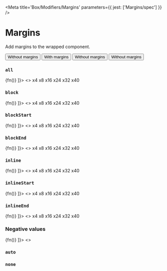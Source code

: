 

<Meta title='Box/Modifiers/Margins' parameters={{ jest: ['Margins/spec'] }} />

# Margins

Add margins to the wrapped component.

<Preview>
  <Story name='Default'>
    <ButtonGroup>
      <Button>
        Without margins
      </Button>
      <Margins all='x32'>
        <Button>
          With margins
        </Button>
      </Margins>
      <Button>
        Without margins
      </Button>
      <Button>
        Without margins
      </Button>
    </ButtonGroup>
  </Story>
</Preview>

<Props of={Margins} />

### `all`

<Preview>
  <Story name='all prop' decorators={[
    (fn) => <Box display='flex' alignItems='center'>
      <Margins all='x8'>
        {fn()}
      </Margins>
    </Box>
  ]}>
    <>
      <Tile display='flex' padding='none'>
        <Margins all='x4'>
          <Tile>x4</Tile>
        </Margins>
      </Tile>
      <Tile display='flex' padding='none'>
        <Margins all='x8'>
          <Tile>x8</Tile>
        </Margins>
      </Tile>
      <Tile display='flex' padding='none'>
        <Margins all='x16'>
          <Tile>x16</Tile>
        </Margins>
      </Tile>
      <Tile display='flex' padding='none'>
        <Margins all='x24'>
          <Tile>x24</Tile>
        </Margins>
      </Tile>
      <Tile display='flex' padding='none'>
        <Margins all='x32'>
          <Tile>x32</Tile>
        </Margins>
      </Tile>
      <Tile display='flex' padding='none'>
        <Margins all='x40'>
          <Tile>x40</Tile>
        </Margins>
      </Tile>
    </>
  </Story>
</Preview>

### `block`

<Preview>
  <Story name='block prop' decorators={[
    (fn) => <Box display='flex' alignItems='center'>
      <Margins all='x8'>
        {fn()}
      </Margins>
    </Box>
  ]}>
    <>
      <Tile display='flex' padding='none'>
        <Margins block='x4'>
          <Tile>x4</Tile>
        </Margins>
      </Tile>
      <Tile display='flex' padding='none'>
        <Margins block='x8'>
          <Tile>x8</Tile>
        </Margins>
      </Tile>
      <Tile display='flex' padding='none'>
        <Margins block='x16'>
          <Tile>x16</Tile>
        </Margins>
      </Tile>
      <Tile display='flex' padding='none'>
        <Margins block='x24'>
          <Tile>x24</Tile>
        </Margins>
      </Tile>
      <Tile display='flex' padding='none'>
        <Margins block='x32'>
          <Tile>x32</Tile>
        </Margins>
      </Tile>
      <Tile display='flex' padding='none'>
        <Margins block='x40'>
          <Tile>x40</Tile>
        </Margins>
      </Tile>
    </>
  </Story>
</Preview>

### `blockStart`

<Preview>
  <Story name='blockStart prop' decorators={[
    (fn) => <Box display='flex' alignItems='center'>
      <Margins all='x8'>
        {fn()}
      </Margins>
    </Box>
  ]}>
    <>
      <Tile display='flex' padding='none'>
        <Margins blockStart='x4'>
          <Tile>x4</Tile>
        </Margins>
      </Tile>
      <Tile display='flex' padding='none'>
        <Margins blockStart='x8'>
          <Tile>x8</Tile>
        </Margins>
      </Tile>
      <Tile display='flex' padding='none'>
        <Margins blockStart='x16'>
          <Tile>x16</Tile>
        </Margins>
      </Tile>
      <Tile display='flex' padding='none'>
        <Margins blockStart='x24'>
          <Tile>x24</Tile>
        </Margins>
      </Tile>
      <Tile display='flex' padding='none'>
        <Margins blockStart='x32'>
          <Tile>x32</Tile>
        </Margins>
      </Tile>
      <Tile display='flex' padding='none'>
        <Margins blockStart='x40'>
          <Tile>x40</Tile>
        </Margins>
      </Tile>
    </>
  </Story>
</Preview>

### `blockEnd`

<Preview>
  <Story name='blockEnd prop' decorators={[
    (fn) => <Box display='flex' alignItems='center'>
      <Margins all='x8'>
        {fn()}
      </Margins>
    </Box>
  ]}>
    <>
      <Tile display='flex' padding='none'>
        <Margins blockEnd='x4'>
          <Tile>x4</Tile>
        </Margins>
      </Tile>
      <Tile display='flex' padding='none'>
        <Margins blockEnd='x8'>
          <Tile>x8</Tile>
        </Margins>
      </Tile>
      <Tile display='flex' padding='none'>
        <Margins blockEnd='x16'>
          <Tile>x16</Tile>
        </Margins>
      </Tile>
      <Tile display='flex' padding='none'>
        <Margins blockEnd='x24'>
          <Tile>x24</Tile>
        </Margins>
      </Tile>
      <Tile display='flex' padding='none'>
        <Margins blockEnd='x32'>
          <Tile>x32</Tile>
        </Margins>
      </Tile>
      <Tile display='flex' padding='none'>
        <Margins blockEnd='x40'>
          <Tile>x40</Tile>
        </Margins>
      </Tile>
    </>
  </Story>
</Preview>

### `inline`

<Preview>
  <Story name='inline prop' decorators={[
    (fn) => <Box display='flex' alignItems='center'>
      <Margins all='x8'>
        {fn()}
      </Margins>
    </Box>
  ]}>
    <>
      <Tile display='flex' padding='none'>
        <Margins inline='x4'>
          <Tile>x4</Tile>
        </Margins>
      </Tile>
      <Tile display='flex' padding='none'>
        <Margins inline='x8'>
          <Tile>x8</Tile>
        </Margins>
      </Tile>
      <Tile display='flex' padding='none'>
        <Margins inline='x16'>
          <Tile>x16</Tile>
        </Margins>
      </Tile>
      <Tile display='flex' padding='none'>
        <Margins inline='x24'>
          <Tile>x24</Tile>
        </Margins>
      </Tile>
      <Tile display='flex' padding='none'>
        <Margins inline='x32'>
          <Tile>x32</Tile>
        </Margins>
      </Tile>
      <Tile display='flex' padding='none'>
        <Margins inline='x40'>
          <Tile>x40</Tile>
        </Margins>
      </Tile>
    </>
  </Story>
</Preview>

### `inlineStart`

<Preview>
  <Story name='inlineStart prop' decorators={[
    (fn) => <Box display='flex' alignItems='center'>
      <Margins all='x8'>
        {fn()}
      </Margins>
    </Box>
  ]}>
    <>
      <Tile display='flex' padding='none'>
        <Margins inlineStart='x4'>
          <Tile>x4</Tile>
        </Margins>
      </Tile>
      <Tile display='flex' padding='none'>
        <Margins inlineStart='x8'>
          <Tile>x8</Tile>
        </Margins>
      </Tile>
      <Tile display='flex' padding='none'>
        <Margins inlineStart='x16'>
          <Tile>x16</Tile>
        </Margins>
      </Tile>
      <Tile display='flex' padding='none'>
        <Margins inlineStart='x24'>
          <Tile>x24</Tile>
        </Margins>
      </Tile>
      <Tile display='flex' padding='none'>
        <Margins inlineStart='x32'>
          <Tile>x32</Tile>
        </Margins>
      </Tile>
      <Tile display='flex' padding='none'>
        <Margins inlineStart='x40'>
          <Tile>x40</Tile>
        </Margins>
      </Tile>
    </>
  </Story>
</Preview>

### `inlineEnd`

<Preview>
  <Story name='inlineEnd prop' decorators={[
    (fn) => <Box display='flex' alignItems='center'>
      <Margins all='x8'>
        {fn()}
      </Margins>
    </Box>
  ]}>
    <>
      <Tile display='flex' padding='none'>
        <Margins inlineEnd='x4'>
          <Tile>x4</Tile>
        </Margins>
      </Tile>
      <Tile display='flex' padding='none'>
        <Margins inlineEnd='x8'>
          <Tile>x8</Tile>
        </Margins>
      </Tile>
      <Tile display='flex' padding='none'>
        <Margins inlineEnd='x16'>
          <Tile>x16</Tile>
        </Margins>
      </Tile>
      <Tile display='flex' padding='none'>
        <Margins inlineEnd='x24'>
          <Tile>x24</Tile>
        </Margins>
      </Tile>
      <Tile display='flex' padding='none'>
        <Margins inlineEnd='x32'>
          <Tile>x32</Tile>
        </Margins>
      </Tile>
      <Tile display='flex' padding='none'>
        <Margins inlineEnd='x40'>
          <Tile>x40</Tile>
        </Margins>
      </Tile>
    </>
  </Story>
</Preview>

### Negative values

<Preview>
  <Story name='negative values' decorators={[
    (fn) => <Box display='flex' flexDirection='column' alignItems='center'>
      <Margins all='x20'>
        {fn()}
      </Margins>
    </Box>
  ]}>
    <>
      <Tile>
        <Margins inline='neg-x40'>
          <Tile display='flex' padding='none'>
            <Margins inline='x40'>
              <Tile padding='x40' />
              <Tile padding='x40' />
              <Tile padding='x40' />
              <Tile padding='x40' />
            </Margins>
          </Tile>
        </Margins>
      </Tile>
      <Tile>
        <Margins block='neg-x40'>
          <Tile display='flex' padding='none'>
            <Margins block='x40'>
              <Tile padding='x40' />
              <Tile padding='x40' />
              <Tile padding='x40' />
              <Tile padding='x40' />
            </Margins>
          </Tile>
        </Margins>
      </Tile>
    </>
  </Story>
</Preview>

### `auto`

<Preview>
  <Story name='auto'>
    <Tile display='flex'>
      <Tile padding='x40' />
      <Margins inline='auto'>
        <Tile padding='x40' />
      </Margins>
      <Tile padding='x40' />
    </Tile>
  </Story>
</Preview>

### `none`

<Preview>
  <Story name='none'>
    <Tile display='flex'>
      <Margins inline='x16'>
        <Tile padding='x40' />
      </Margins>
      <Margins inline='none'>
        <Tile padding='x40' />
        <Tile padding='x40' />
      </Margins>
      <Margins inline='x16'>
        <Tile padding='x40' />
      </Margins>
    </Tile>
  </Story>
</Preview>
